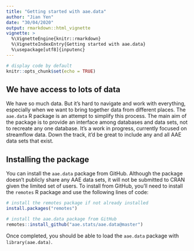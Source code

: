---
title: "Getting started with aae.data"
author: "Jian Yen"
date: "30/04/2020"
output: rmarkdown::html_vignette
vignette: >
  %\VignetteEngine{knitr::rmarkdown}
  %\VignetteIndexEntry{Getting started with aae.data}
  %\usepackage[utf8]{inputenc}
---

```{r setup, include = FALSE}
# display code by default
knitr::opts_chunk$set(echo = TRUE)
```

## We have access to lots of data

We have so much data. But it's hard to navigate and work with everything, especially when we want to bring together data from different places. The `aae.data` R package is an attempt to simplify this process. The main aim of the package is to provide an interface among databases and data sets, not to recreate any one database. It's a work in progress, currently focused on streamflow data. Down the track, it'd be great to include any and all AAE data sets that exist.

## Installing the package

You can install the `aae.data` package from GitHub. Although the package doesn't publicly share any AAE data sets, it will not be submitted to CRAN given the limited set of users. To install from GitHub, you'll need to install the `remotes` R package and use the following lines of code:

```{r install-packages, eval = FALSE}
# install the remotes package if not already installed
install.packages("remotes")

# install the aae.data package from GitHub
remotes::install_github("aae.stats/aae.data@master")
```

Once completed, you should be able to load the `aae.data` package with `library(aae.data)`.

